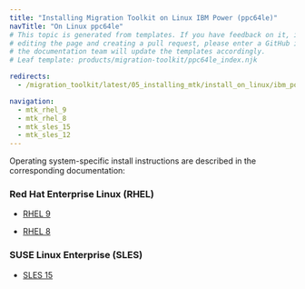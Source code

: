 ```yaml
---
title: "Installing Migration Toolkit on Linux IBM Power (ppc64le)"
navTitle: "On Linux ppc64le"
# This topic is generated from templates. If you have feedback on it, instead of
# editing the page and creating a pull request, please enter a GitHub issue and
# the documentation team will update the templates accordingly.
# Leaf template: products/migration-toolkit/ppc64le_index.njk

redirects:
  - /migration_toolkit/latest/05_installing_mtk/install_on_linux/ibm_power_ppc64le/

navigation:
  - mtk_rhel_9
  - mtk_rhel_8
  - mtk_sles_15
  - mtk_sles_12
---
```


Operating system-specific install instructions are described in the corresponding documentation:

### Red Hat Enterprise Linux (RHEL)

- [RHEL 9](mtk_rhel_9)

- [RHEL 8](mtk_rhel_8)

### SUSE Linux Enterprise (SLES)

- [SLES 15](mtk_sles_15)
